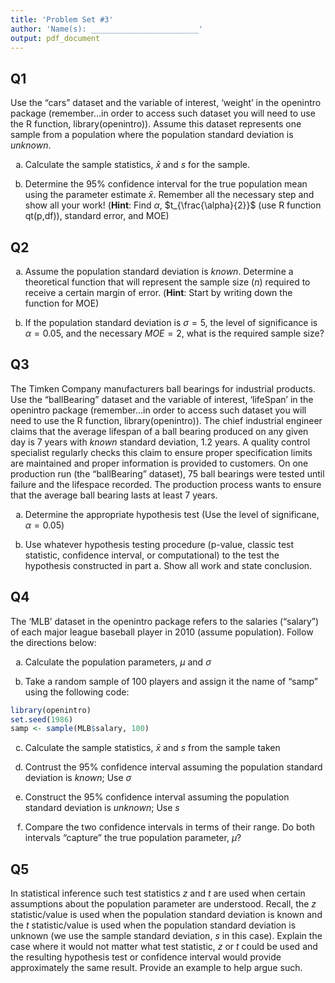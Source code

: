 ```yaml
---
title: 'Problem Set #3'
author: 'Name(s): ________________________'
output: pdf_document
---
```


## Q1

Use the "cars" dataset and the variable of interest, 'weight' in the openintro package (remember...in order to access such dataset you will need to use the R function, library(openintro)).  Assume this dataset represents one sample from a population where the population standard deviation is *unknown*.  

a)  Calculate the sample statistics, $\bar{x}$ and $s$ for the sample.  


b)  Determine the 95% confidence interval for the true population mean using the parameter estimate $\bar{x}$.  Remember all the necessary step and show all your work! (**Hint**: Find $\alpha$, $t_{\frac{\alpha}{2}}$ (use R function qt(p,df)), standard error, and MOE)  


## Q2  

a)  Assume the population standard deviation is *known*.  Determine a theoretical function that will represent the sample size ($n$) required to receive a certain margin of error.  (**Hint**: Start by writing down the function for MOE)


b)  If the population standard deviation is $\sigma = 5$, the level of significance is $\alpha = 0.05$, and the necessary $MOE = 2$, what is the required sample size?  


## Q3  

The Timken Company manufacturers ball bearings for industrial products.  Use the "ballBearing" dataset and the variable of interest, 'lifeSpan' in the openintro package (remember...in order to access such dataset you will need to use the R function, library(openintro)).  The chief industrial engineer claims that the average lifespan of a ball bearing produced on any given day is 7 years with *known* standard deviation, 1.2 years. A quality control specialist regularly checks this claim to ensure proper specification limits are maintained and proper information is provided to customers. On one production run (the "ballBearing" dataset), 75 ball bearings were tested until failure and the lifespace recorded.  The production process wants to ensure that the average ball bearing lasts at least 7 years. 

a)  Determine the appropriate hypothesis test (Use the level of significane, $\alpha = 0.05$)  


b)  Use whatever hypothesis testing procedure (p-value, classic test statistic, confidence interval, or computational) to the test the hypothesis constructed in part a.  Show all work and state conclusion.  

 
## Q4

The 'MLB' dataset in the openintro package refers to the salaries ("salary") of each major league baseball player in 2010 (assume population).  Follow the directions below:

a) Calculate the population parameters, $\mu$ and $\sigma$

b) Take a random sample of 100 players and assign it the name of "samp" using the following code:

```r
library(openintro)
set.seed(1986)
samp <- sample(MLB$salary, 100)
```

c) Calculate the sample statistics, $\bar{x}$ and $s$ from the sample taken

d) Contrust the 95% confidence interval assuming the population standard deviation is *known*; Use $\sigma$

e) Construct the 95% confidence interval assuming the population standard deviation is *unknown*; Use $s$ 

f) Compare the two confidence intervals in terms of their range.  Do both intervals "capture" the true population parameter, $\mu$?


## Q5  

In statistical inference such test statistics $z$ and $t$ are used when certain assumptions about the population parameter are understood.  Recall, the $z$ statistic/value is used when the population standard deviation is known and the $t$ statistic/value is used when the population standard deviation is unknown (we use the sample standard deviation, $s$ in this case).  Explain the case where it would not matter what test statistic, $z$ or $t$ could be used and the resulting hypothesis test or confidence interval would provide approximately the same result. Provide an example to help argue such.